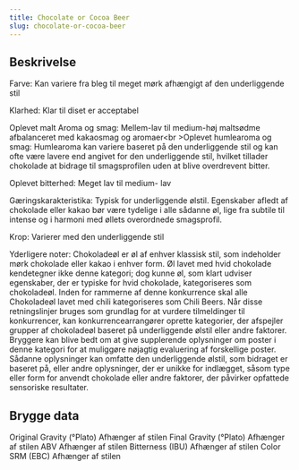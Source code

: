 ```yaml
---
title: Chocolate or Cocoa Beer
slug: chocolate-or-cocoa-beer
---
```


## Beskrivelse
Farve: Kan variere fra bleg til meget mørk afhængigt af den underliggende stil

Klarhed: Klar til diset er acceptabel

Oplevet malt Aroma og smag: Mellem-lav til medium-høj maltsødme afbalanceret med kakaosmag og aromaer&lt;br &gt;Oplevet humlearoma og smag: Humlearoma kan variere baseret på den underliggende stil og kan ofte være lavere end angivet for den underliggende stil, hvilket tillader chokolade at bidrage til smagsprofilen uden at blive overdrevent bitter.

Oplevet bitterhed: Meget lav til medium- lav

Gæringskarakteristika: Typisk for underliggende ølstil. Egenskaber afledt af chokolade eller kakao bør være tydelige i alle sådanne øl, lige fra subtile til intense og i harmoni med øllets overordnede smagsprofil.

Krop: Varierer med den underliggende stil

Yderligere noter: Chokoladeøl er øl af enhver klassisk stil, som indeholder mørk chokolade eller kakao i enhver form. Øl lavet med hvid chokolade kendetegner ikke denne kategori; dog kunne øl, som klart udviser egenskaber, der er typiske for hvid chokolade, kategoriseres som chokoladeøl. Inden for rammerne af denne konkurrence skal alle Chokoladeøl lavet med chili kategoriseres som Chili Beers.						Når disse retningslinjer bruges som grundlag for at vurdere tilmeldinger til konkurrencer, kan konkurrencearrangører oprette kategorier, der afspejler grupper af chokoladeøl baseret på underliggende ølstil eller andre faktorer. Bryggere kan blive bedt om at give supplerende oplysninger om poster i denne kategori for at muliggøre nøjagtig evaluering af forskellige poster. Sådanne oplysninger kan omfatte den underliggende ølstil, som bidraget er baseret på, eller andre oplysninger, der er unikke for indlægget, såsom type eller form for anvendt chokolade eller andre faktorer, der påvirker opfattede sensoriske resultater.



## Brygge data
Original Gravity (°Plato) Afhænger af stilen 
Final Gravity  (°Plato) Afhænger af stilen 
ABV Afhænger af stilen 
Bitterness (IBU) Afhænger af stilen
Color SRM (EBC) Afhænger af stilen					


